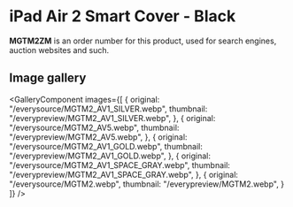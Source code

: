 
# iPad Air 2 Smart Cover - Black

<Callout type='info' emoji='👉🏻'>**MGTM2ZM** is an order number for this product, used for search engines, auction websites and such.</Callout>

## Image gallery

<GalleryComponent
    images={[
      {
        original: "/everysource/MGTM2_AV1_SILVER.webp",
        thumbnail: "/everypreview/MGTM2_AV1_SILVER.webp",
      },
      {
        original: "/everysource/MGTM2_AV5.webp",
        thumbnail: "/everypreview/MGTM2_AV5.webp",
      },
      {
        original: "/everysource/MGTM2_AV1_GOLD.webp",
        thumbnail: "/everypreview/MGTM2_AV1_GOLD.webp",
      },
      {
        original: "/everysource/MGTM2_AV1_SPACE_GRAY.webp",
        thumbnail: "/everypreview/MGTM2_AV1_SPACE_GRAY.webp",
      },
      {
        original: "/everysource/MGTM2.webp",
        thumbnail: "/everypreview/MGTM2.webp",
      }
    ]}
  />
